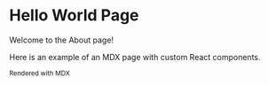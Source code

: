 # Hello World Page

Welcome to the About page!

Here is an example of an MDX page with custom React components.

<small>Rendered with MDX</small>
